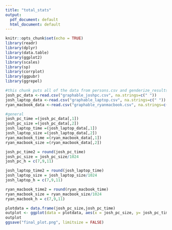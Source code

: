 ```yaml
---
title: "total_stats"
output:
  pdf_document: default
  html_document: default
---
```


```r
knitr::opts_chunk$set(echo = TRUE)
library(readr)
library(dplyr)
library(data.table)
library(ggplot2)
library(scales)
library(sp)
library(corrplot)
library(ggpubr)
library(ggrepel)
```

```r
#this chunk puts all of the data from persons.csv and genderize_results.json into the dataframe "data" (i know, it's a horrible name)
josh_pc_data <-read.csv("graphable_joshpc.csv", na.strings=c(" "))
josh_laptop_data <-read.csv("graphable_laptop.csv", na.strings=c(" "))
ryan_macbook_data <-read.csv("graphable_ryanmacbook.csv", na.strings=c(" "))
```

```r
#general
josh_pc_time =(josh_pc_data[,1])
josh_pc_size =(josh_pc_data[,2])
josh_laptop_time =(josh_laptop_data[,1])
josh_laptop_size =(josh_laptop_data[,2])
ryan_macbook_time =(ryan_macbook_data[,1])
ryan_macbook_size =(ryan_macbook_data[,2])

josh_pc_time2 = round(josh_pc_time)
josh_pc_size = josh_pc_size/1024
josh_pc_h = c(7,9,11)

josh_laptop_time2 = round(josh_laptop_time)
josh_laptop_size = josh_laptop_size/1024
josh_laptop_h = c(7,9,11)

ryan_macbook_time2 = round(ryan_macbook_time)
ryan_macbook_size = ryan_macbook_size/1024
ryan_macbook_h = c(7,9,11)

plotdata = data.frame(josh_pc_size,josh_pc_time)
outplot <- ggplot(data = plotdata, aes(x = josh_pc_size, y= josh_pc_time, group = 1)) + geom_line(colour = "red") + geom_point(colour = "black") + geom_point(data = plotdata[h,], aes(x = josh_pc_size, y= josh_pc_time), colour = "blue") + labs(title="Graph of Time per Access as a Function of Buffer Size", x ="Buffer Size (KB)", y = "Time per Access (ns)") + xscale("log2", .format = TRUE) + geom_label_repel(aes(label = josh_pc_time2), box.padding   = 0.8, point.padding = 0.3, direction = "y", segment.color = 'grey50')
outplot
ggsave("final_plot.png", limitsize = FALSE)
```